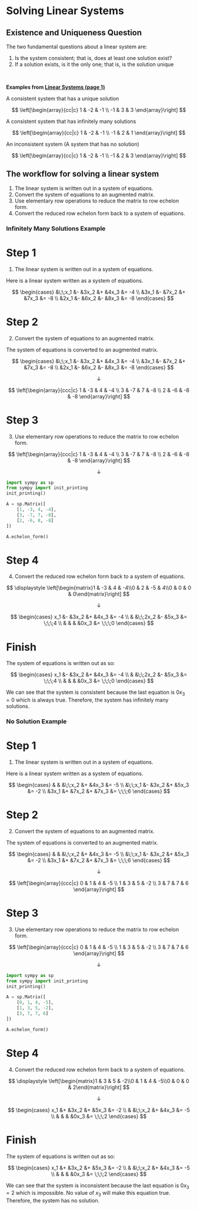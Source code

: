 # Solving Linear Systems

::: {.callout-note}

# Existence and Uniqueness Question


The two fundamental questions about a linear system are:

1. Is the system consistent; that is, does at least one solution exist?
2. If a solution exists, is it the only one; that is, is the solution unique

<br>

**Examples from [Linear Systems (page 1)](/p1.html)** 

A consistent system that has a unique solution

$$
\left[\begin{array}{cc|c}
1 & -2 & -1 \\
-1 & 3 & 3
\end{array}\right]
$$

A consistent system that has infinitely many solutions

$$
\left[\begin{array}{cc|c}
1 & -2 & -1 \\
-1 & 2 & 1
\end{array}\right]  
$$

An inconsistent system (A system that has no solution)

$$
\left[\begin{array}{cc|c}
1 & -2 & -1 \\
-1 & 2 & 3
\end{array}\right]
$$


:::


## The workflow for solving a linear system {.unnumbered}

1.  The linear system is written out in a system of equations.
2.  Convert the system of equations to an augmented matrix.
3.  Use elementary row operations to reduce the matrix to row echelon form.
4.  Convert the reduced row echelon form back to a system of equations.


### Infinitely Many Solutions Example {.unnumbered}

::: panel-tabset

# Step 1

1.  The linear system is written out in a system of equations.

Here is a linear system written as a system of equations.

$$
\begin{cases}
&\;\;x_1 &- &3x_2 &+ &4x_3 &= -4 \\
&3x_1 &- &7x_2 &+ &7x_3 &= -8 \\
&2x_1 &- &6x_2 &- &8x_3 &= -8
\end{cases}
$$

# Step 2

2.  Convert the system of equations to an augmented matrix.

The system of equations is converted to an augmented matrix.

$$
\begin{cases}
&\;\;x_1 &- &3x_2 &+ &4x_3 &= -4 \\
&3x_1 &- &7x_2 &+ &7x_3 &= -8 \\
&2x_1 &- &6x_2 &- &8x_3 &= -8
\end{cases}
$$

$$
\downarrow
$$

$$
\left[\begin{array}{ccc|c}
1 & -3 & 4 & -4 \\
3 & -7 & 7 & -8 \\
2 & -6 & -8 & -8
\end{array}\right]
$$

# Step 3

3.  Use elementary row operations to reduce the matrix to row echelon form.

$$
\left[\begin{array}{ccc|c}
1 & -3 & 4 & -4 \\
3 & -7 & 7 & -8 \\
2 & -6 & -8 & -8
\end{array}\right]
$$

$$
\downarrow
$$

```python
import sympy as sp
from sympy import init_printing
init_printing()

A = sp.Matrix([
    [1, -3, 4, -4],
    [3, -7, 7, -8],
    [2, -6, 8, -8]
])

A.echelon_form()
```

# Step 4

4.  Convert the reduced row echelon form back to a system of equations.

$$
\displaystyle \left[\begin{matrix}1 & -3 & 4 & -4\\0 & 2 & -5 & 4\\0 & 0 & 0 & 0\end{matrix}\right]
$$

$$
\downarrow
$$

$$
\begin{cases}
x_1 &- &3x_2 &+ &4x_3 &= -4 \\
& &\;\;2x_2 &- &5x_3 &= \;\;\;4 \\
& & & &0x_3 &= \;\;\;0
\end{cases}
$$

# Finish

The system of equations is written out as so:

$$
\begin{cases}
x_1 &- &3x_2 &+ &4x_3 &= -4 \\
& &\;\;2x_2 &- &5x_3 &= \;\;\;4 \\
& & & &0x_3 &= \;\;\;0
\end{cases}
$$

We can see that the system is consistent because the last equation is $0x_3 = 0$ which is always true. Therefore, the system has infinitely many solutions.

:::

### No Solution Example {.unnumbered}

::: panel-tabset

# Step 1

1.  The linear system is written out in a system of equations.

Here is a linear system written as a system of equations.

$$
\begin{cases}
& & &\;\;x_2 &+ &4x_3 &= -5 \\
&\;\;x_1 &- &3x_2 &+ &5x_3 &= -2 \\
&3x_1 &+ &7x_2 &+ &7x_3 &= \;\;\;6
\end{cases}
$$

# Step 2

2.  Convert the system of equations to an augmented matrix.

The system of equations is converted to an augmented matrix.

$$
\begin{cases}
& & &\;\;x_2 &+ &4x_3 &= -5 \\
&\;\;x_1 &- &3x_2 &+ &5x_3 &= -2 \\
&3x_1 &+ &7x_2 &+ &7x_3 &= \;\;\;6
\end{cases}
$$

$$
\downarrow
$$

$$
\left[\begin{array}{ccc|c}
0 & 1 & 4 & -5 \\
1 & 3 & 5 & -2 \\
3 & 7 & 7 & 6
\end{array}\right]
$$

# Step 3

3.  Use elementary row operations to reduce the matrix to row echelon form.


$$
\left[\begin{array}{ccc|c}
0 & 1 & 4 & -5 \\
1 & 3 & 5 & -2 \\
3 & 7 & 7 & 6
\end{array}\right]
$$

$$
\downarrow
$$

```python
import sympy as sp  
from sympy import init_printing
init_printing()

A = sp.Matrix([
    [0, 1, 4, -5],
    [1, 3, 5, -2],
    [3, 7, 7, 6]
])

A.echelon_form()
```

# Step 4

4.  Convert the reduced row echelon form back to a system of equations.

$$
\displaystyle \left[\begin{matrix}1 & 3 & 5 & -2\\0 & 1 & 4 & -5\\0 & 0 & 0 & 2\end{matrix}\right]
$$

$$  
\downarrow
$$

$$
\begin{cases}
x_1 &+ &3x_2 &+ &5x_3 &= -2 \\
& &\;\;x_2 &+ &4x_3 &= -5 \\
& & & &0x_3 &= \;\;\;2
\end{cases}
$$

# Finish

The system of equations is written out as so:

$$
\begin{cases}
x_1 &+ &3x_2 &+ &5x_3 &= -2 \\
& &\;\;x_2 &+ &4x_3 &= -5 \\
& & & &0x_3 &= \;\;\;2
\end{cases}
$$

We can see that the system is inconsistent because the last equation is $0x_3 = 2$ which is impossible. No value of $x_3$ will make this equation true. Therefore, the system has no solution.

:::